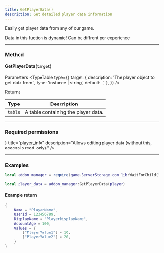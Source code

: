 ```yaml
---
title: GetPlayerData()
description: Get detailed player data information
---
```


Easily get player data from any of our game.

<Callout type="warn">Data in this fuction is dynamic! Can be diffrent per experience</Callout>

---

### Method

#### GetPlayerData(``target``)

Parameters
<TypeTable
  type={{
    target: {
      description:
        'The player object to get data from.',
      type: 'instance | string',
      default: '',
    },
  }}
/>


Returns

| Type | Description |
| ---- | ---- |
| `table` | A table containing the player data. |

---

### Required permissions

<Cards>
  <Card icon={<UserRoundSearch/>} title="player_info" description="Allows editing player data (without this, access is read-only)." />
</Cards>

---

### Examples

```lua title="My Example"
local addon_manager = require(game.ServerStorage.com_lib:WaitForChild("AddonManager"))

local player_data = addon_manager:GetPlayerData(player)

```

#### Example return

```lua
{
    Name = "PlayerName",
    UserId = 123456789,
    DisplayName = "PlayerDisplayName",
    AccountAge = 100,
    Values = {
        ["PlayerValue1"] = 10,
        ["PlayerValue2"] = 20,
    }
}
```



